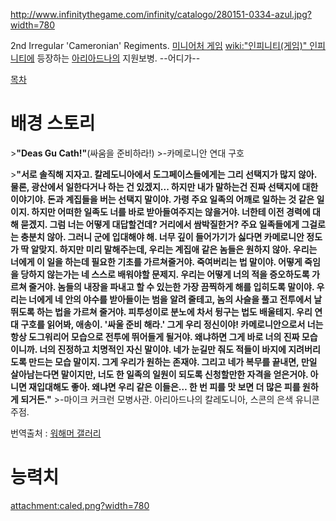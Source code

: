 http://www.infinitythegame.com/infinity/catalogo/280151-0334-azul.jpg?width=780

2nd Irregular 'Cameronian' Regiments. [[미니어처 게임]] [[wiki:"인피니티(게임)" 인피니티]]에 등장하는 [[아리아드나]]의 지원보병. --어디가--

[[목차]]
= 배경 스토리 =
>'''"Deas Gu Cath!"'''(싸움을 준비하라!)
>-카메로니안 연대 구호

>'''"서로 솔직해 지자고. 칼레도니아에서 도그페이스들에게는 그리 선택지가 많지 않아. 물론, 광산에서 일한다거나 하는 건 있겠지... 하지만 내가 말하는건 진짜 선택지에 대한 이야기야. 돈과 계집들을 버는 선택지 말이야. 가령 주요 일족의 어깨로 일하는 것 같은 일이지. 하지만 어떠한 일족도 너를 바로 받아들여주지는 않을거야. 너한테 이전 경력에 대해 묻겠지. 그럼 너는 어떻게 대답할건데? 거리에서 쌈박질한거? 주요 일족들에게 그걸로는 충분치 않아. 그러니 군에 입대해야 해. 너무 깊이 들어가기가 싫다면 카메로니안 정도가 딱 알맞지. 하지만 미리 말해주는데, 우리는 계집애 같은 놈들은 원하지 않아. 우리는 너에게 이 일을 하는데 필요한 기초를 가르쳐줄거야. 죽여버리는 법 말이야. 어떻게 죽임을 당하지 않는가는 네 스스로 배워야할 문제지. 우리는 어떻게 너의 적을 증오하도록 가르쳐 줄거야. 놈들의 내장을 파내고 할 수 있는한 가장 끔찍하게 해를 입히도록 말이야. 우리는 너에게 네 안의 야수를 받아들이는 범을 알려 줄테고, 놈의 사슬을 풀고 전투에서 날뛰도록 하는 법을 가르쳐 줄거야. 피투성이로 분노에 차서 뒹구는 법도 배울테지. 우리 연대 구호를 읽어봐, 애송이. '싸울 준비 해라.' 그게 우리 정신이야! 카메로니안으로서 너는 항상 도그워리어 모습으로 전투에 뛰어들게 될거야. 왜냐하면 그게 바로 너의 진짜 모습이니까. 너의 진정하고 치명적인 자신 말이야. 네가 눈길만 줘도 적들이 바지에 지려버리도록 만드는 모습 말이지. 그게 우리가 원하는 존재야. 그리고 네가 복무를 끝내면, 만일 살아남는다면 말이지만, 너도 한 일족의 일원이 되도록 신청할만한 자격을 얻은거야. 아니면 재입대해도 좋아. 왜냐면 우리 같은 이들은… 한 번 피를 맛 보면 더 많은 피를 원하게 되거든."'''
>-마이크 커크런 모병사관. 아리아드나의 칼레도니아, 스콘의 은색 유니콘 주점.

번역출처 : [[워해머 갤러리]]


= 능력치 =
attachment:caled.png?width=780
